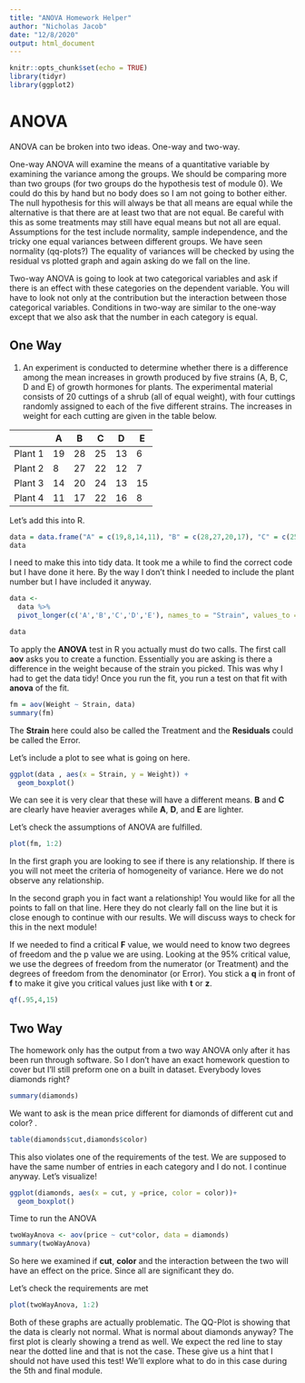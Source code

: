 ```yaml
---
title: "ANOVA Homework Helper"
author: "Nicholas Jacob"
date: "12/8/2020"
output: html_document
---
```


```r
knitr::opts_chunk$set(echo = TRUE)
library(tidyr)
library(ggplot2)
```

# ANOVA

ANOVA can be broken into two ideas.  One-way and two-way.

One-way ANOVA will examine the means of a quantitative variable by examining the variance among the groups.  We should be comparing more than two groups (for two groups do the hypothesis test of module 0).  We could do this by hand but no body does so I am not going to bother either.  The null hypothesis for this will always be that all means are equal while the alternative is that there are at least two that are not equal.  Be careful with this as some treatments may still have equal means but not all are equal.
Assumptions for the test include normality, sample independence, and the tricky one equal variances between different groups.  We have seen normality (qq-plots?) The equality of variances will be checked by using the residual vs plotted graph and again asking do we fall on the line.

Two-way ANOVA is going to look at two categorical variables and ask if there is an effect with these categories on the dependent variable.  You will have to look not only at the contribution but the interaction between those categorical variables.  Conditions in two-way are similar to the one-way except that we also ask that the number in each category is equal.  

## One Way

1. An experiment is conducted to determine whether there is a difference among the mean increases in growth produced by five strains (A, B, C, D and E) of growth hormones for plants. The experimental material consists of 20 cuttings of a shrub (all of equal weight), with four cuttings randomly assigned to each of the five different strains. The increases in weight for each cutting are given in the table below.


|         | A  | B  | C  | D  | E  |
|---------|----|----|----|----|----|
| Plant 1 | 19 | 28 | 25 | 13 | 6  |
| Plant 2 | 8  | 27 | 22 | 12 | 7  |
| Plant 3 | 14 | 20 | 24 | 13 | 15 |
| Plant 4 | 11 | 17 | 22 | 16 | 8  |

Let's add this into R.
```r
data = data.frame("A" = c(19,8,14,11), "B" = c(28,27,20,17), "C" = c(25,22,24,22), "D" = c(13,12,13,16),"E" = c(6,7,15,8),"Plant"=1:4)
data
```
I need to make this into tidy data.  It took me a while to find the correct code but I have done it here.  By the way I don't think I needed to include the plant number but I have included it anyway.

```r
data <-
  data %>% 
  pivot_longer(c('A','B','C','D','E'), names_to = "Strain", values_to = "Weight")

data
```

To apply the **ANOVA** test in R you actually must do two calls.  The first call **aov** asks you to create a function.  Essentially you are asking is there a difference in the weight because of the strain you picked.  This was why I had to get the data tidy!  Once you run the fit, you run a test on that fit with **anova** of the fit.
```r
fm = aov(Weight ~ Strain, data)
summary(fm)
```

The **Strain** here could also be called the Treatment and the **Residuals** could be called the Error.

Let's include a plot to see what is going on here.
```r
ggplot(data , aes(x = Strain, y = Weight)) +
  geom_boxplot()

```

We can see it is very clear that these will have a different means.  **B** and **C** are clearly have heavier averages while **A**, **D**, and **E** are lighter. 

Let's check the assumptions of ANOVA are fulfilled.    

```r
plot(fm, 1:2)
```

In the first graph you are looking to see if there is any relationship.  If there is you will not meet the criteria of homogeneity of variance.  Here we do not observe any relationship.  

In the second graph you in fact want a relationship!  You would like for all the points to fall on that line.  Here they do not clearly fall on the line but it is close enough to continue with our results.  We will discuss ways to check for this in the next module!

If we needed to find a critical **F** value, we would need to know two degrees of freedom and the p value we are using.  Looking at the 95% critical value, we use the degrees of freedom from the numerator (or Treatment) and the degrees of freedom from the denominator (or Error).  You stick a **q** in front of **f** to make it give you critical values just like with **t** or **z**.
```r
qf(.95,4,15)
```

## Two Way

The homework only has the output from a two way ANOVA only after it has been run through software.  So I don't have an exact homework question to cover but I'll still preform one on a built in dataset.  Everybody loves diamonds right?
```r
summary(diamonds)
```

We want to ask is the mean price different for diamonds of different cut and color?  .
```r
table(diamonds$cut,diamonds$color)
```
This also violates one of the requirements of the test.  We are supposed to have the same number of entries in each category and I do not.  I continue anyway.  Let's visualize!

```r
ggplot(diamonds, aes(x = cut, y =price, color = color))+
  geom_boxplot()
```

Time to run the ANOVA
```r
twoWayAnova <- aov(price ~ cut*color, data = diamonds)
summary(twoWayAnova)
```

So here we examined if **cut**, **color** and the interaction between the two will have an effect on the price.  Since all are significant they do.

Let's check the requirements are met
```r
plot(twoWayAnova, 1:2)
```

Both of these graphs are actually problematic. The QQ-Plot is showing that the data is clearly not normal.  What is normal about diamonds anyway?  The first plot is clearly showing a trend as well.  We expect the red line to stay near the dotted line and that is not the case.  These give us a hint that I should not have used this test!  We'll explore what to do in this case during the 5th and final module.